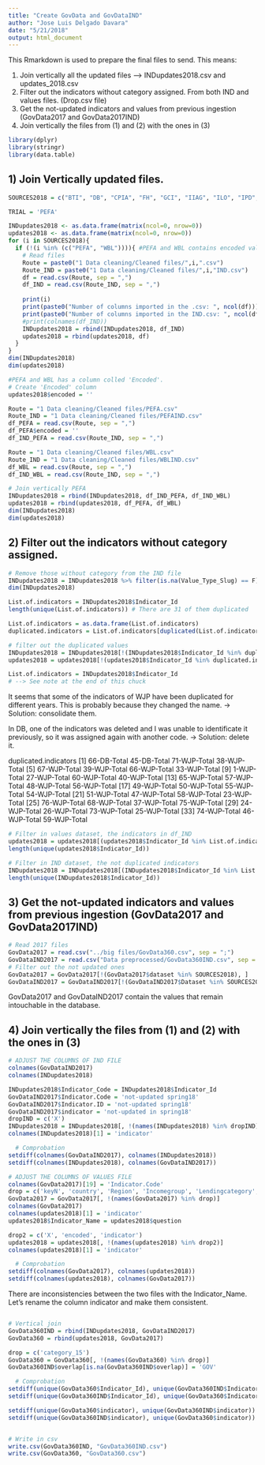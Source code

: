 ```yaml
---
title: "Create GovData and GovDataIND"
author: "Jose Luis Delgado Davara"
date: "5/21/2018"
output: html_document
---
```


This Rmarkdown is used to prepare the final files to send. This means:

1. Join vertically all the updated files --> INDupdates2018.csv and updates_2018.csv
2. Filter out the indicators without category assigned. From both IND and values files. (Drop.csv file)
3. Get the not-updated indicators and values from previous ingestion (GovData2017 and GovData2017IND)
4. Join vertically the files from (1) and (2) with the ones in (3)

```r
library(dplyr)
library(stringr)
library(data.table)
```

## 1) Join Vertically updated files.

```r
SOURCES2018 = c("BTI", "DB", "CPIA", "FH", "GCI", "IIAG", "ILO", "IPD", "IPU", "PEFA", "SC", "SGI", "TI", "WBL", "WGI", "WJP")

TRIAL = 'PEFA'

INDupdates2018 <- as.data.frame(matrix(ncol=0, nrow=0))
updates2018 <- as.data.frame(matrix(ncol=0, nrow=0))
for (i in SOURCES2018){
  if (!(i %in% (c("PEFA", "WBL")))){ #PEFA and WBL contains encoded values. Done later
    # Read files
    Route = paste0("1 Data cleaning/Cleaned files/",i,".csv")
    Route_IND = paste0("1 Data cleaning/Cleaned files/",i,"IND.csv")
    df = read.csv(Route, sep = ",")
    df_IND = read.csv(Route_IND, sep = ",")
     
    print(i)
    print(paste0("Number of columns imported in the .csv: ", ncol(df)))
    print(paste0("Number of columns imported in the IND.csv: ", ncol(df_IND)))
    #print(colnames(df_IND))
    INDupdates2018 = rbind(INDupdates2018, df_IND)
    updates2018 = rbind(updates2018, df)
  }
}  
dim(INDupdates2018)
dim(updates2018)

#PEFA and WBL has a column colled 'Encoded'.
# Create 'Encoded' column
updates2018$encoded = ''

Route = "1 Data cleaning/Cleaned files/PEFA.csv"
Route_IND = "1 Data cleaning/Cleaned files/PEFAIND.csv"
df_PEFA = read.csv(Route, sep = ",")
df_PEFA$encoded = ''
df_IND_PEFA = read.csv(Route_IND, sep = ",")

Route = "1 Data cleaning/Cleaned files/WBL.csv"
Route_IND = "1 Data cleaning/Cleaned files/WBLIND.csv"
df_WBL = read.csv(Route, sep = ",")
df_IND_WBL = read.csv(Route_IND, sep = ",")

# Join vertically PEFA
INDupdates2018 = rbind(INDupdates2018, df_IND_PEFA, df_IND_WBL)
updates2018 = rbind(updates2018, df_PEFA, df_WBL)
dim(INDupdates2018)
dim(updates2018)
```

## 2) Filter out the indicators without category assigned.

```r
# Remove those without category from the IND file
INDupdates2018 = INDupdates2018 %>% filter(is.na(Value_Type_Slug) == F)
dim(INDupdates2018)
```

```r
List.of.indicators = INDupdates2018$Indicator_Id
length(unique(List.of.indicators)) # There are 31 of them duplicated

List.of.indicators = as.data.frame(List.of.indicators)
duplicated.indicators = List.of.indicators[duplicated(List.of.indicators), ]

# filter out the duplicated values
INDupdates2018 = INDupdates2018[!(INDupdates2018$Indicator_Id %in% duplicated.indicators), ]
updates2018 = updates2018[!(updates2018$Indicator_Id %in% duplicated.indicators), ]

List.of.indicators = INDupdates2018$Indicator_Id
# --> See note at the end of this chuck
```

It seems that some of the indicators of WJP have been duplicated for different years. This is probably because they changed the name. -> Solution: consolidate them.

In DB, one of the indicators was deleted and I was unable to identificate it previously, so it was assigned again with another code. -> Solution: delete it.

duplicated.indicators
 [1] 66-DB-Total  45-DB-Total  71-WJP-Total 38-WJP-Total
 [5] 67-WJP-Total 39-WJP-Total 66-WJP-Total 33-WJP-Total
 [9] 1-WJP-Total  27-WJP-Total 60-WJP-Total 40-WJP-Total
[13] 65-WJP-Total 57-WJP-Total 48-WJP-Total 56-WJP-Total
[17] 49-WJP-Total 50-WJP-Total 55-WJP-Total 54-WJP-Total
[21] 51-WJP-Total 47-WJP-Total 58-WJP-Total 23-WJP-Total
[25] 76-WJP-Total 68-WJP-Total 37-WJP-Total 75-WJP-Total
[29] 24-WJP-Total 26-WJP-Total 73-WJP-Total 25-WJP-Total
[33] 74-WJP-Total 46-WJP-Total 59-WJP-Total

```r
# Filter in values dataset, the indicators in df_IND
updates2018 = updates2018[(updates2018$Indicator_Id %in% List.of.indicators), ]
length(unique(updates2018$Indicator_Id))

# Filter in IND dataset, the not duplicated indicators
INDupdates2018 = INDupdates2018[(INDupdates2018$Indicator_Id %in% List.of.indicators), ]
length(unique(INDupdates2018$Indicator_Id))
```

## 3) Get the not-updated indicators and values from previous ingestion (GovData2017 and GovData2017IND)

```r
# Read 2017 files
GovData2017 = read.csv("../big files/GovData360.csv", sep = ";")
GovDataIND2017 = read.csv("Data preprocessed/GovData360IND.csv", sep = ";")
# Filter out the not updated ones
GovData2017 = GovData2017[!(GovData2017$dataset %in% SOURCES2018), ]
GovDataIND2017 = GovDataIND2017[!(GovDataIND2017$Dataset %in% SOURCES2018), ]
```

GovData2017 and GovDataIND2017 contain the values that remain intouchable in the database.

## 4) Join vertically the files from (1) and (2) with the ones in (3)

```r
# ADJUST THE COLUMNS OF IND FILE
colnames(GovDataIND2017)
colnames(INDupdates2018)

INDupdates2018$Indicator_Code = INDupdates2018$Indicator_Id
GovDataIND2017$Indicator.Code = 'not-updated spring18'
GovDataIND2017$Indicator.ID = 'not-updated spring18'
GovDataIND2017$indicator = 'not-updated in spring18'
dropIND = c('X')
INDupdates2018 = INDupdates2018[, !(names(INDupdates2018) %in% dropIND)] 
colnames(INDupdates2018)[1] = 'indicator'

  # Comprobation
setdiff(colnames(GovDataIND2017), colnames(INDupdates2018))
setdiff(colnames(INDupdates2018), colnames(GovDataIND2017))

# ADJUST THE COLUMNS OF VALUES FILE
colnames(GovData2017)[19] = 'Indicator.Code'
drop = c('keyN', 'country', 'Region', 'Incomegroup', 'Lendingcategory', 'OtherGroup', 'Indebtedness', 'D_FS', 'Indicator.Code')
GovData2017 = GovData2017[, !(names(GovData2017) %in% drop)]
colnames(GovData2017)
colnames(updates2018)[1] = 'indicator'
updates2018$Indicator_Name = updates2018$question

drop2 = c('X', 'encoded', 'indicator')
updates2018 = updates2018[, !(names(updates2018) %in% drop2)]
colnames(updates2018)[1] = 'indicator'

  # Comprobation
setdiff(colnames(GovData2017), colnames(updates2018))
setdiff(colnames(updates2018), colnames(GovData2017))
```

There are inconsistencies between the two files with the Indicator_Name. Let's rename the column indicator and make them consistent.
```r


```


```r
# Vertical join
GovData360IND = rbind(INDupdates2018, GovDataIND2017)
GovData360 = rbind(updates2018, GovData2017)

drop = c('category_15')
GovData360 = GovData360[, !(names(GovData360) %in% drop)]
GovData360IND$overlap[is.na(GovData360IND$overlap)] = 'GOV'

  # Comprobation
setdiff(unique(GovData360$Indicator_Id), unique(GovData360IND$Indicator_Id))
setdiff(unique(GovData360IND$Indicator_Id), unique(GovData360$Indicator_Id))

setdiff(unique(GovData360$indicator), unique(GovData360IND$indicator))
setdiff(unique(GovData360IND$indicator), unique(GovData360$indicator))



```

```r
# Write in csv
write.csv(GovData360IND, "GovData360IND.csv")
write.csv(GovData360, "GovData360.csv")
```

```r

```


